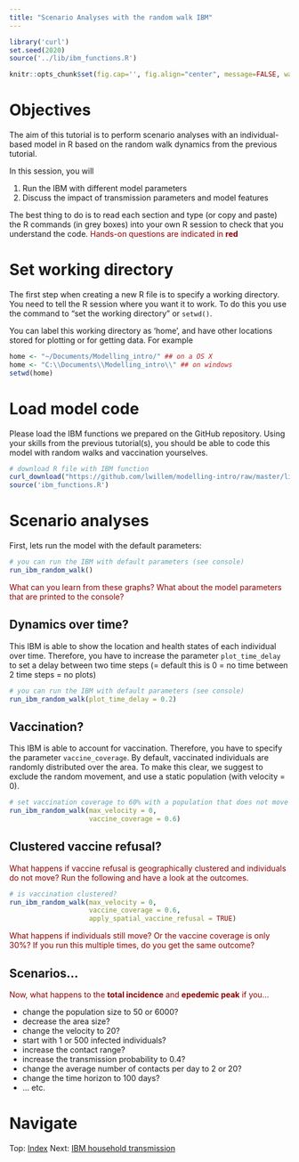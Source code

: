 ```yaml
---
title: "Scenario Analyses with the random walk IBM"
---
```


```r
library('curl')
set.seed(2020)
source('../lib/ibm_functions.R')

knitr::opts_chunk$set(fig.cap='', fig.align="center", message=FALSE, warning=FALSE, fig.height = 6, fig.width = 10)
```

# Objectives
The aim of this tutorial is to perform scenario analyses with an individual-based model in R based on the random walk dynamics from the previous tutorial.

In this session, you will

1. Run the IBM with different model parameters
2. Discuss the impact of transmission parameters and model features

The best thing to do is to read each section and type (or copy and paste) the R commands (in grey boxes) into your own R session to check that you understand the code. <n style="color:darkred"> Hands-on questions are indicated in **red** </n>

# Set working directory
The first step when creating a new R file is to specify a working directory. You need to tell the R session where you want it to work. To do this you use the command to "set the working directory" or `setwd()`. 

You can label this working directory as 'home', and have other locations stored for plotting or for getting data. For example

```r
home <- "~/Documents/Modelling_intro/" ## on a OS X
home <- "C:\\Documents\\Modelling_intro\\" ## on windows
setwd(home)
```

# Load model code

Please load the IBM functions we prepared on the GitHub repository. Using your skills from the previous tutorial(s), you should be able to code this model with random walks and vaccination yourselves.

```r
# download R file with IBM function
curl_download("https://github.com/lwillem/modelling-intro/raw/master/lib/ibm_functions.R", destfile = "ibm_functions.R")
source('ibm_functions.R')
```

# Scenario analyses

First, lets run the model with the default parameters:

```r
# you can run the IBM with default parameters (see console)
run_ibm_random_walk()

```
<n style="color:darkred">
What can you learn from these graphs? What about the model parameters that are printed to the console?
</n>

## Dynamics over time?

This IBM is able to show the location and health states of each individual over time. Therefore, you have to increase the parameter `plot_time_delay` to set a delay between two time steps (= default this is 0 = no time between 2 time steps = no plots)

```r
# you can run the IBM with default parameters (see console)
run_ibm_random_walk(plot_time_delay = 0.2)

```

## Vaccination?

This IBM is able to account for vaccination. Therefore, you have to specify the parameter `vaccine_coverage`. By default, vaccinated individuals are randomly distributed over the area. To make this clear, we suggest to exclude the random movement, and use a static population (with velocity = 0).

```r

# set vaccination coverage to 60% with a population that does not move
run_ibm_random_walk(max_velocity = 0,
                    vaccine_coverage = 0.6)


```

## Clustered vaccine refusal?

<n style="color:darkred">
What happens if vaccine refusal is geographically clustered and individuals do not move? Run the following and have a look at the outcomes.
</n>

```r

# is vaccination clustered?
run_ibm_random_walk(max_velocity = 0,
                    vaccine_coverage = 0.6,
                    apply_spatial_vaccine_refusal = TRUE)


```

<n style="color:darkred">
What happens if individuals still move? Or the vaccine coverage is only 30%? If you run this multiple times, do you get the same outcome?
</n>

## Scenarios...
<n style="color:darkred">
Now, what happens to the **total incidence** and **epedemic peak** if you...


* change the population size to 50 or 6000?
* decrease the area size?
* change the velocity to 20?
* start with 1 or 500 infected individuals?
* increase the contact range?
* increase the transmission probability to 0.4?
* change the average number of contacts per day to 2 or 20?
* change the time horizon to 100 days?
* ... etc.
</n>

<div>
# Navigate
Top: [Index](index.html) Next: [IBM household transmission](intro_to_IBM_location.html)
</div>

